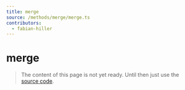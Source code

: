 ```yaml
---
title: merge
source: /methods/merge/merge.ts
contributors:
  - fabian-hiller
---
```


# merge

> The content of this page is not yet ready. Until then just use the [source code](https://github.com/fabian-hiller/valibot/blob/main/library/src/methods/merge/merge.ts).
